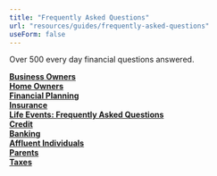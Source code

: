 ```yaml
---
title: "Frequently Asked Questions"
url: "resources/guides/frequently-asked-questions"
useForm: false
---
```


Over 500 every day financial questions answered.  
  

[**Business Owners**](/resources/guides/frequently-asked-questions/business-owners)  
[**Home Owners**](/resources/guides/frequently-asked-questions/home-owners)  
[**Financial Planning**](/resources/guides/frequently-asked-questions/financial-planning)  
[**Insurance**](/resources/guides/frequently-asked-questions/insurance)  
[**Life Events: Frequently Asked Questions**](/resources/guides/frequently-asked-questions/life-events-faq)  
[**Credit**](/resources/guides/frequently-asked-questions/credit)  
[**Banking**](/resources/guides/frequently-asked-questions/banking)  
[**Affluent Individuals**](/resources/guides/frequently-asked-questions/affluent-individuals)  
[**Parents**](/resources/guides/frequently-asked-questions/parents)  
[**Taxes**](/resources/guides/frequently-asked-questions/taxes)